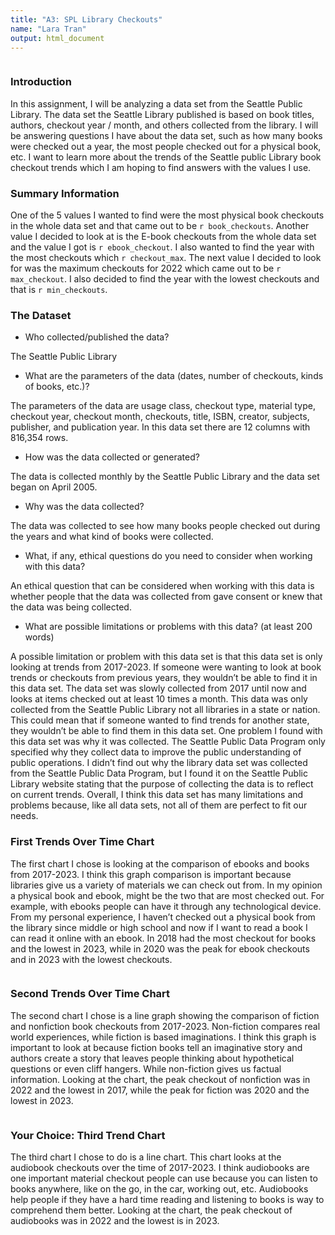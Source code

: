 ```yaml
---
title: "A3: SPL Library Checkouts"
name: "Lara Tran"
output: html_document
---
```


```r
```

### Introduction

In this assignment, I will be analyzing a data set from the Seattle Public Library. The data set the Seattle Library published is based on book titles, authors, checkout year / month, and others collected from the library. I will be answering questions I have about the data set, such as how many books were checked out a year, the most people checked out for a physical book, etc. I want to learn more about the trends of the Seattle public Library book checkout trends which I am hoping to find answers with the values I use.

### Summary Information

One of the 5 values I wanted to find were the most physical book checkouts in the whole data set and that came out to be `r book_checkouts`. Another value I decided to look at is the E-book checkouts from the whole data set and the value I got is `r ebook_checkout`. I also wanted to find the year with the most checkouts which `r checkout_max`. The next value I decided to look for was the maximum checkouts for 2022 which came out to be `r max_checkout`. I also decided to find the year with the lowest checkouts and that is `r min_checkouts`.

### The Dataset

-   Who collected/published the data?

The Seattle Public Library

-   What are the parameters of the data (dates, number of checkouts, kinds of books, etc.)?

The parameters of the data are usage class, checkout type, material type, checkout year, checkout month, checkouts, title, ISBN, creator, subjects, publisher, and publication year. In this data set there are 12 columns with 816,354 rows.

-   How was the data collected or generated?

The data is collected monthly by the Seattle Public Library and the data set began on April 2005.

-   Why was the data collected?

The data was collected to see how many books people checked out during the years and what kind of books were collected.

-   What, if any, ethical questions do you need to consider when working with this data?

An ethical question that can be considered when working with this data is whether people that the data was collected from gave consent or knew that the data was being collected.

-   What are possible limitations or problems with this data? (at least 200 words)

A possible limitation or problem with this data set is that this data set is only looking at trends from 2017-2023. If someone were wanting to look at book trends or checkouts from previous years, they wouldn't be able to find it in this data set. The data set was slowly collected from 2017 until now and looks at items checked out at least 10 times a month. This data was only collected from the Seattle Public Library not all libraries in a state or nation. This could mean that if someone wanted to find trends for another state, they wouldn't be able to find them in this data set. One problem I found with this data set was why it was collected. The Seattle Public Data Program only specified why they collect data to improve the public understanding of public operations. I didn't find out why the library data set was collected from the Seattle Public Data Program, but I found it on the Seattle Public Library website stating that the purpose of collecting the data is to reflect on current trends. Overall, I think this data set has many limitations and problems because, like all data sets, not all of them are perfect to fit our needs.

### First Trends Over Time Chart

The first chart I chose is looking at the comparison of ebooks and books from 2017-2023. I think this graph comparison is important because libraries give us a variety of materials we can check out from. In my opinion a physical book and ebook, might be the two that are most checked out. For example, with ebooks people can have it through any technological device. From my personal experience, I haven't checked out a physical book from the library since middle or high school and now if I want to read a book I can read it online with an ebook. In 2018 had the most checkout for books and the lowest in 2023, while in 2020 was the peak for ebook checkouts and in 2023 with the lowest checkouts.

```r
```

### Second Trends Over Time Chart

The second chart I chose is a line graph showing the comparison of fiction and nonfiction book checkouts from 2017-2023. Non-fiction compares real world experiences, while fiction is based imaginations. I think this graph is important to look at because fiction books tell an imaginative story and authors create a story that leaves people thinking about hypothetical questions or even cliff hangers. While non-fiction gives us factual information. Looking at the chart, the peak checkout of nonfiction was in 2022 and the lowest in 2017, while the peak for fiction was 2020 and the lowest in 2023.

```r
```

### Your Choice: Third Trend Chart

The third chart I chose to do is a line chart. This chart looks at the audiobook checkouts over the time of 2017-2023. I think audiobooks are one important material checkout people can use because you can listen to books anywhere, like on the go, in the car, working out, etc. Audiobooks help people if they have a hard time reading and listening to books is way to comprehend them better. Looking at the chart, the peak checkout of audiobooks was in 2022 and the lowest is in 2023.

```r
```
